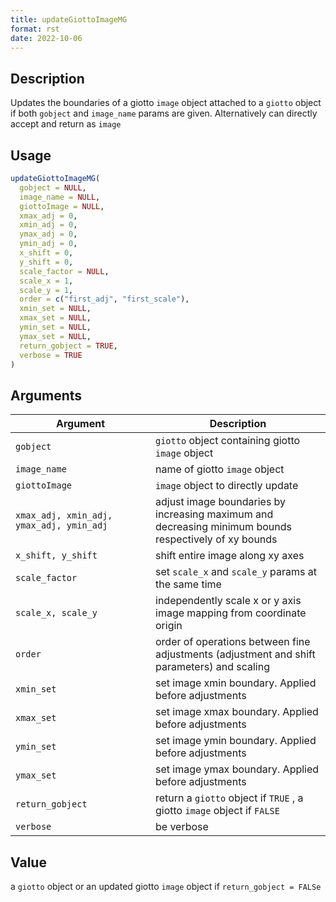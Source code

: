 ```yaml
--- 
title: updateGiottoImageMG 
format: rst 
date: 2022-10-06 
--- 
```


## Description

Updates the boundaries of a giotto `image` object attached to
 a `giotto` object if both `gobject` and `image_name` params
 are given. Alternatively can directly accept and return as `image`


## Usage

```r
updateGiottoImageMG(
  gobject = NULL,
  image_name = NULL,
  giottoImage = NULL,
  xmax_adj = 0,
  xmin_adj = 0,
  ymax_adj = 0,
  ymin_adj = 0,
  x_shift = 0,
  y_shift = 0,
  scale_factor = NULL,
  scale_x = 1,
  scale_y = 1,
  order = c("first_adj", "first_scale"),
  xmin_set = NULL,
  xmax_set = NULL,
  ymin_set = NULL,
  ymax_set = NULL,
  return_gobject = TRUE,
  verbose = TRUE
)
```


## Arguments

Argument      |Description
------------- |----------------
`gobject`     |     `giotto` object containing giotto `image` object
`image_name`     |     name of giotto `image` object
`giottoImage`     |     `image` object to directly update
`xmax_adj, xmin_adj, ymax_adj, ymin_adj`     |     adjust image boundaries by increasing maximum and decreasing minimum bounds respectively of xy bounds
`x_shift, y_shift`     |     shift entire image along xy axes
`scale_factor`     |     set `scale_x` and `scale_y` params at the same time
`scale_x, scale_y`     |     independently scale x or y axis image mapping from coordinate origin
`order`     |     order of operations between fine adjustments (adjustment and shift parameters) and scaling
`xmin_set`     |     set image xmin boundary. Applied before adjustments
`xmax_set`     |     set image xmax boundary. Applied before adjustments
`ymin_set`     |     set image ymin boundary. Applied before adjustments
`ymax_set`     |     set image ymax boundary. Applied before adjustments
`return_gobject`     |     return a `giotto` object if `TRUE` , a giotto `image` object if `FALSE`
`verbose`     |     be verbose


## Value

a `giotto` object or an updated giotto `image` object if
  `return_gobject = FALSe`


